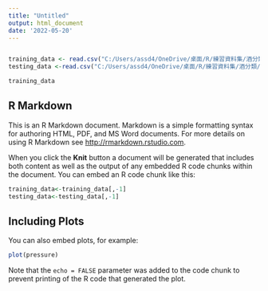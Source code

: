 ---
title: "Untitled"
output: html_document
date: '2022-05-20'
---

```{r setup, include=FALSE}
```

```{r}
training_data <- read.csv("C:/Users/assd4/OneDrive/桌面/R/練習資料集/酒分類/Quality_Training_DataSet.csv",head= TRUE)
testing_data <-read.csv("C:/Users/assd4/OneDrive/桌面/R/練習資料集/酒分類/Answer.csv",head= TRUE)
```

```{r}
training_data
```

## R Markdown

This is an R Markdown document. Markdown is a simple formatting syntax for authoring HTML, PDF, and MS Word documents. For more details on using R Markdown see <http://rmarkdown.rstudio.com>.

When you click the **Knit** button a document will be generated that includes both content as well as the output of any embedded R code chunks within the document. You can embed an R code chunk like this:

```{r cars}
training_data<-training_data[,-1]
testing_data<-testing_data[,-1]
```

## Including Plots

You can also embed plots, for example:

```{r pressure, echo=FALSE}
plot(pressure)
```

Note that the `echo = FALSE` parameter was added to the code chunk to prevent printing of the R code that generated the plot.
